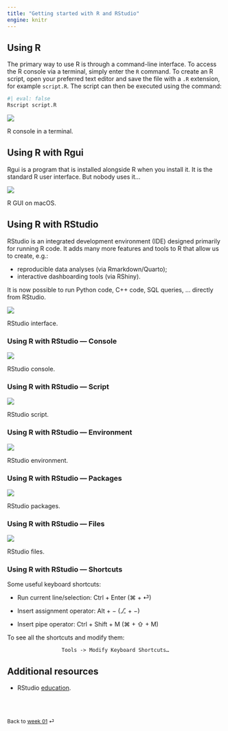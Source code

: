 ```yaml
---
title: "Getting started with R and RStudio"
engine: knitr
---
```


## Using R

The primary way to use R is through a command-line interface. To access the R
console via a terminal, simply enter the `R` command. To create an R script,
open your preferred text editor and save the file with a `.R` extension, for
example `script.R`. The script can then be executed using the command:

```bash
#| eval: false
Rscript script.R
```

::: {#fig-r-terminal}
![](./images/r_terminal.png)

R console in a terminal.
:::

## Using R with Rgui

Rgui is a program that is installed alongside R when you install it. It is the
standard R user interface. But nobody uses it...

::: {#fig-r-rgui}
![](./images/r_gui.png)

R GUI on macOS.
:::

## Using R with RStudio

RStudio is an integrated development environment (IDE) designed primarily for
running R code. It adds many more features and tools to R that allow us to
create, e.g.: 

- reproducible data analyses (via Rmarkdown/Quarto);
- interactive dashboarding tools (via RShiny).

It is now possible to run Python code, C++ code, SQL queries, ... directly from RStudio.

::: {#fig-r-rstudio}
![](./images/rstudio.png)

RStudio interface.
:::

### Using R with RStudio --- Console

::: {#fig-r-rstudio-console}
![](./images/rstudio_console.png)

RStudio console.
:::

### Using R with RStudio --- Script

::: {#fig-r-rstudio-script}
![](./images/rstudio_script.png)

RStudio script.
:::

### Using R with RStudio --- Environment

::: {#fig-r-rstudio-environment}
![](./images/rstudio_env.png)

RStudio environment.
:::

### Using R with RStudio --- Packages

::: {#fig-r-rstudio-packages}
![](./images/rstudio_packages.png)

RStudio packages.
:::

### Using R with RStudio --- Files

::: {#fig-r-rstudio-files}
![](./images/rstudio_files.png)

RStudio files.
:::

### Using R with RStudio --- Shortcuts

Some useful keyboard shortcuts:

-   Run current line/selection: Ctrl + Enter (⌘ + ⏎)

-   Insert assignment operator: Alt + − (⎇ + −)

-   Insert pipe operator: Ctrl + Shift + M (⌘ + ⇧ + M)

To see all the shortcuts and modify them:

<center><code>Tools -\> Modify Keyboard Shortcuts...</code></center>

## Additional resources

-   RStudio [education](https://education.rstudio.com).


<br><br>

::: {style="font-size: 0.875em;"}
Back to [week 01](/weeks/week-1.qmd) ⏎
:::